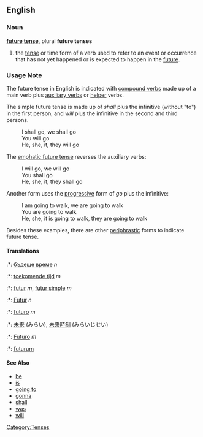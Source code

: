 ==English==
===Noun===
'''[[future]] [[tense]]''', plural '''future tenses'''

# the [[tense]] or time form of a verb used to refer to an event or occurrence that has not yet happened or is expected to happen in the [[future]].

===Usage Note===
The future tense in English is indicated with [[compound verb]]s made up of a main verb plus [[auxiliary verb]]s or [[helper]] verbs.

The simple future tense is made up of ''shall'' plus the infinitive (without "to") in the first person, and ''will'' plus the infinitive in the second and third persons.
:I shall go, we shall go
:You will go
:He, she, it, they will go

The [[emphatic future tense]] reverses the auxiliary verbs:
:I will go, we will go
:You shall go
:He, she, it, they shall go

Another form uses the [[progressive]] form of ''go'' plus the infinitive:
:I am going to walk, we are going to walk
:You are going to walk
:He, she, it is going to walk, they are going to walk

Besides these examples, there are other [[periphrastic]] forms to indicate future tense.


====Translations====
:*{{bg}}: [[бъдеще време]] ''n''
:*{{nl}}: [[toekomende tijd]] ''m''
:*{{fr}}: [[futur]] ''m'', [[futur simple]] ''m''
:*{{de}}: [[Futur]] ''n''
:*{{it}}: [[futuro]] ''m''
:*{{ja}}: [[未来]] (みらい), [[未来時制]] (みらいじせい)
:*{{es}}: [[Futuro]] ''m''
:*{{sv}}: [[futurum]]

====See Also==== 
*[[be]]
*[[is]]
*[[going to]]
*[[gonna]]
*[[shall]]
*[[was]]
*[[will]]
[[Category:Tenses]]